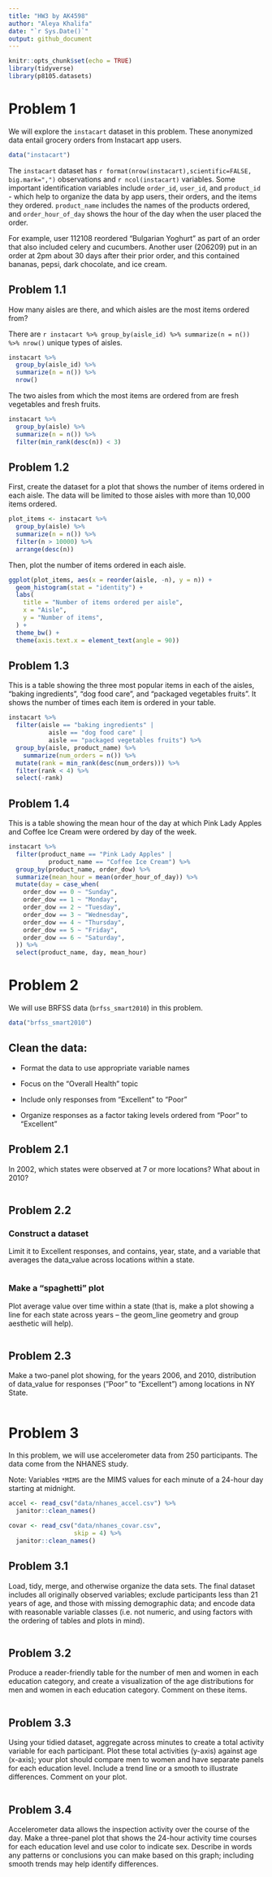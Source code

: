 ```yaml
---
title: "HW3 by AK4598"
author: "Aleya Khalifa"
date: "`r Sys.Date()`"
output: github_document
---
```


```r
knitr::opts_chunk$set(echo = TRUE)
library(tidyverse)
library(p8105.datasets)
```

# Problem 1

We will explore the `instacart` dataset in this problem. These anonymized data entail grocery orders from Instacart app users. 

```r
data("instacart")
```

The `instacart` dataset has `r format(nrow(instacart),scientific=FALSE, big.mark=",")` observations and `r ncol(instacart)` variables. Some important identification variables include `order_id`, `user_id`, and `product_id` - which help to organize the data by app users, their orders, and the items they ordered. `product_name` includes the names of the products ordered, and `order_hour_of_day` shows the hour of the day when the user placed the order.

For example, user 112108 reordered "Bulgarian Yoghurt" as part of an order that also included celery and cucumbers. Another user (206209) put in an order at 2pm about 30 days after their prior order, and this contained bananas, pepsi, dark chocolate, and ice cream.

## Problem 1.1

How many aisles are there, and which aisles are the most items ordered from? 

There are `r instacart %>% group_by(aisle_id) %>% summarize(n = n()) %>% nrow()` unique types of aisles. 

```r
instacart %>% 
  group_by(aisle_id) %>% 
  summarize(n = n()) %>% 
  nrow()
```

The two aisles from which the most items are ordered from are fresh vegetables and fresh fruits.

```r
instacart %>% 
  group_by(aisle) %>%
  summarize(n = n()) %>% 
  filter(min_rank(desc(n)) < 3)
```


## Problem 1.2

First, create the dataset for a plot that shows the number of items ordered in each aisle. The data will be limited to those aisles with more than 10,000 items ordered. 

```r
plot_items <- instacart %>%
  group_by(aisle) %>%
  summarize(n = n()) %>%
  filter(n > 10000) %>%
  arrange(desc(n))
```

Then, plot the number of items ordered in each aisle.

```r
ggplot(plot_items, aes(x = reorder(aisle, -n), y = n)) + 
  geom_histogram(stat = "identity") + 
  labs(
    title = "Number of items ordered per aisle",
    x = "Aisle",
    y = "Number of items",
  ) + 
  theme_bw() + 
  theme(axis.text.x = element_text(angle = 90))
```

## Problem 1.3

This is a table showing the three most popular items in each of the aisles, "baking ingredients", "dog food care", and "packaged vegetables fruits". It shows the number of times each item is ordered in your table.

```r
instacart %>%
  filter(aisle == "baking ingredients" | 
           aisle == "dog food care" | 
           aisle == "packaged vegetables fruits") %>%
  group_by(aisle, product_name) %>%
    summarize(num_orders = n()) %>%
  mutate(rank = min_rank(desc(num_orders))) %>%
  filter(rank < 4) %>%
  select(-rank)
```

## Problem 1.4

This is a table showing the mean hour of the day at which Pink Lady Apples and Coffee Ice Cream were ordered by day of the week.

```r
instacart %>% 
  filter(product_name == "Pink Lady Apples" | 
           product_name == "Coffee Ice Cream") %>%
  group_by(product_name, order_dow) %>%
  summarize(mean_hour = mean(order_hour_of_day)) %>%
  mutate(day = case_when(
    order_dow == 0 ~ "Sunday",
    order_dow == 1 ~ "Monday",
    order_dow == 2 ~ "Tuesday",
    order_dow == 3 ~ "Wednesday",
    order_dow == 4 ~ "Thursday",
    order_dow == 5 ~ "Friday",
    order_dow == 6 ~ "Saturday",
  )) %>%
  select(product_name, day, mean_hour)
```

# Problem 2

We will use BRFSS data (`brfss_smart2010`) in this problem.

```r
data("brfss_smart2010")
```

## Clean the data:

-   Format the data to use appropriate variable names

-   Focus on the "Overall Health" topic

-   Include only responses from "Excellent" to "Poor"

-   Organize responses as a factor taking levels ordered from "Poor" to "Excellent"


## Problem 2.1

In 2002, which states were observed at 7 or more locations? What about in 2010?

```r

```


## Problem 2.2

### Construct a dataset

Limit it to Excellent responses, and contains, year, state, and a variable that averages the data_value across locations within a state. 

```r

```


### Make a “spaghetti” plot 

Plot average value over time within a state (that is, make a plot showing a line for each state across years – the geom_line geometry and group aesthetic will help).

```r

```


## Problem 2.3

Make a two-panel plot showing, for the years 2006, and 2010, distribution of data_value for responses (“Poor” to “Excellent”) among locations in NY State.

```r

```


# Problem 3

In this problem, we will use accelerometer data from 250 participants. The data come from the NHANES study.

Note: Variables `*MIMS` are the MIMS values for each minute of a 24-hour day starting at midnight.

```r
accel <- read_csv("data/nhanes_accel.csv") %>%
  janitor::clean_names()

covar <- read_csv("data/nhanes_covar.csv", 
                  skip = 4) %>%
  janitor::clean_names()
```


## Problem 3.1

Load, tidy, merge, and otherwise organize the data sets. The final dataset includes all originally observed variables; exclude participants less than 21 years of age, and those with missing demographic data; and encode data with reasonable variable classes (i.e. not numeric, and using factors with the ordering of tables and plots in mind).

```r

```


## Problem 3.2 

Produce a reader-friendly table for the number of men and women in each education category, and create a visualization of the age distributions for men and women in each education category. Comment on these items.

```r

```


## Problem 3.3

Using your tidied dataset, aggregate across minutes to create a total activity variable for each participant. Plot these total activities (y-axis) against age (x-axis); your plot should compare men to women and have separate panels for each education level. Include a trend line or a smooth to illustrate differences. Comment on your plot.

```r

```


## Problem 3.4

Accelerometer data allows the inspection activity over the course of the day. Make a three-panel plot that shows the 24-hour activity time courses for each education level and use color to indicate sex. Describe in words any patterns or conclusions you can make based on this graph; including smooth trends may help identify differences.

```r

```


